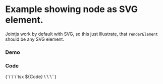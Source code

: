

<Meta of={Stories} />

# Example showing node as SVG element. 
Jointjs work by default with SVG, so this just illustrate, that `renderElement` should be any SVG element.

### Demo
<Canvas of={Stories.Default} />

### Code

<Markdown>
{`\`\`\`tsx
${Code}
\`\`\``}
</Markdown>









